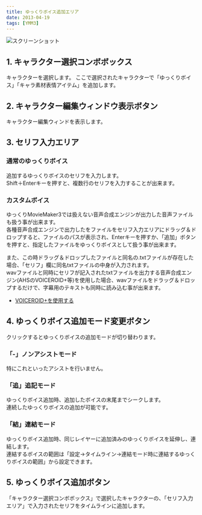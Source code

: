 ```yaml
---
title: ゆっくりボイス追加エリア
date: 2013-04-19
tags: [YMM3]
---
```

![スクリーンショット](h2013419141433260-1.jpg)
## 1. キャラクター選択コンボボックス
キャラクターを選択します。 ここで選択されたキャラクターで「ゆっくりボイス」「キャラ素材表情アイテム」を追加します。

## 2. キャラクター編集ウィンドウ表示ボタン
キャラクター編集ウィンドを表示します。

## 3. セリフ入力エリア
### 通常のゆっくりボイス
追加するゆっくりボイスのセリフを入力します。  
Shift＋Enterキーを押すと、複数行のセリフを入力することが出来ます。

### カスタムボイス
ゆっくりMovieMaker3では扱えない音声合成エンジンが出力した音声ファイルも扱う事が出来ます。  
各種音声合成エンジンで出力したをファイルをセリフ入力エリアにドラッグ＆ドロップすると、ファイルのパスが表示され、Enterキーを押すか、「追加」ボタンを押すと、指定したファイルをゆっくりボイスとして扱う事が出来ます。

また、この時ドラッグ＆ドロップしたファイルと同名の.txtファイルが存在した場合、「セリフ」欄に同名txtファイルの中身が入力されます。  
wavファイルと同時にセリフが記入されたtxtファイルを出力する音声合成エンジン(AHSのVOICEROID+等)を使用した場合、wavファイルをドラッグ＆ドロップするだけで、字幕用のテキストも同時に読み込む事が出来ます。  
- [VOICEROID+を使用する](/ymm3/tips/yukkuri/h201342223491450/)

## 4. ゆっくりボイス追加モード変更ボタン
クリックするとゆっくりボイスの追加モードが切り替わります。

### 「-」ノンアシストモード
特にこれといったアシストを行いません。

### 「追」追記モード
ゆっくりボイス追加時、追加したボイスの末尾までシークします。  
連続したゆっくりボイスの追加が可能です。

### 「結」連結モード
ゆっくりボイス追加時、同じレイヤーに追加済みのゆっくりボイスを延伸し、連結します。  
連結するボイスの範囲は「設定→タイムライン→連結モード時に連結するゆっくりボイスの範囲」から設定できます。

## 5. ゆっくりボイス追加ボタン
「キャラクター選択コンボボックス」で選択したキャラクターの、「セリフ入力エリア」で入力されたセリフをタイムラインに追加します。